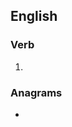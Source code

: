 ==English==

===Verb===
{{head|en|verb form}}

# {{present participle of|en|intersperse|nocat=1}}

===Anagrams===
* {{anagrams|en|a=eegiinnprrsst|enterprisings}}